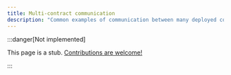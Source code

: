 ```yaml
---
title: Multi-contract communication
description: "Common examples of communication between many deployed contracts on blockchain"
---
```


:::danger[Not implemented]

  This page is a stub. [Contributions are welcome!](https://github.com/tact-lang/tact/issues)

:::
